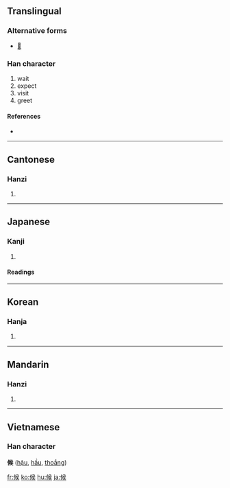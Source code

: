 {{also|侯}}
==Translingual==

===Alternative forms===
*[[𠊱]]

===Han character===
{{Han char|rn=9|rad=人|as=08|sn=10|four=2723<sub>4</sub>|canj=人中弓大 (OLNK)}}

# wait
# expect
# visit
# greet

====References====
* {{Han ref|kx=0108.040|dkj=00775|dj=0229.150|hdz=10178.050|uh=5019|ud=20505|bh=ADD4|bd=44500}}

----

==Cantonese==

===Hanzi===
{{yue-hanzi|jyut=|y=hau6}}

# {{defn|Cantonese}}

----

==Japanese==

===Kanji===
{{ja-kanji|grade=4|rs=人08}}

# {{defn|Japanese}}

====Readings====
{{ja-readings|on=[[こう]] (kō)|kun=[[そうろう]] (sourou), [[うかがう]] (ukagau), [[さぶらう]] (saburau)}}

----

==Korean==

===Hanja===
{{ko-hanja|hangeul=후|rv=hu|mr=hu}}

# {{defn|Korean}}

----

==Mandarin==

===Hanzi===
{{cmn-hanzi|pin=[[hòu]] ([[hou4]]), [[liàng]] ([[liang4]])|wg=hou<sup>4</sup>, liang<sup>4</sup>}}

# {{defn|Mandarin}}

----

==Vietnamese==
===Han character===
'''候''' ([[hậu]], [[hầu]], [[thoắng]])

[[fr:候]]
[[ko:候]]
[[hu:候]]
[[ja:候]]